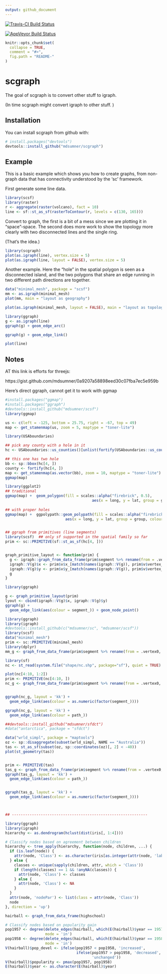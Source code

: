 ```yaml
---
output: github_document
---
```


<!-- README.md is generated from README.Rmd. Please edit that file -->

[![Travis-CI Build Status](https://travis-ci.org/mdsumner/scgraph.svg?branch=master)](https://travis-ci.org/mdsumner/scgraph)
 
[![AppVeyor Build Status](https://ci.appveyor.com/api/projects/status/github/mdsumner/scgraph?branch=master&svg=true)](https://ci.appveyor.com/project/mdsumner/scgraph)


```r
knitr::opts_chunk$set(
  collapse = TRUE,
  comment = "#>",
  fig.path = "README-"
)
```

# scgraph

The goal of scgraph is to convert other stuff to igraph. 

(In time scgraph might convert igraph to other stuff. )


## Installation

You can install scgraph from github with:

```r
# install.packages("devtools")
devtools::install_github("mdsumner/scgraph")
```

## Example

This is a basic example which shows you how to create graphs, from non-graph data that has connectivity understood by the 'sc' framework. 

First generate some line data. 


```r
library(scsf)
library(raster)
r <- aggregate(raster(volcano), fact = 10)
line <- sf::st_as_sf(rasterToContour(r, levels = c(130, 165)))
```

Convert to graph, the first is a bit of a mess since we are plotting it in "space"-space. The second does more work to show the topology more clearly with two disconnected lines and the single ring. 

(That's the idea.)

```r
library(scgraph)
plot(as.igraph(line), vertex.size = 5)
plot(as.igraph(line, layout = FALSE), vertex.size = 5)

```



Another example. Here the "hole" in the spatial polygon is seen as a disconnected
island, and the two polygons that share an edge running in two different path directions are together. 


```r
data("minimal_mesh", package = "scsf")
mm <- as.igraph(minimal_mesh)
plot(mm, main = "layout as geography")

plot(as.igraph(minimal_mesh, layout = FALSE), main = "layout as topology")
```
```r
library(ggraph)
g <- as.igraph(line)
ggraph(g) + geom_edge_arc()

ggraph(g) + geom_edge_link() 

plot(line)
```

## Notes


AT this link is efforts for threejs: 

https://gist.github.com/mdsumner/0a9207a58898eed30c07fba7ec5e959b

Here's direct ggraph, cannot get it to work with ggmap

```R
#install.packages("ggmap")
#install.packages("ggraph")
#devtools::install_github("mdsumner/scsf")
library(ggmap)

us <- c(left = -125, bottom = 25.75, right = -67, top = 49)
map <- get_stamenmap(us, zoom = 5, maptype = "toner-lite")

library(USAboundaries)

## pick any county with a hole in it
hc <- USAboundaries::us_counties()[unlist(fortify(USAboundaries::us_counties()) %>% filter(hole) %>% distinct(id)), ]

## this one has two hole
bb <- sp::bbox(hc[4, ])
county <- fortify(hc[4, ])
map <- get_stamenmap(as.vector(bb), zoom = 10, maptype = "toner-lite")
ggmap(map)

library(ggplot2)
## traditional 
ggmap(map) +  geom_polygon(fill = scales::alpha("firebrick", 0.5), 
                                       aes(x = long, y = lat, group = group, colour = id), data = county)  
  
## with proper holes
ggmap(map) +  ggpolypath::geom_polypath(fill = scales::alpha("firebrick", 0.5), 
                           aes(x = long, y = lat, group = group, colour = id), data = county)  


## ggraph from primitives (line segments)
library(scsf)  ## only sf supported in the spatial family so far
prim <- sc::PRIMITIVE(sf::st_as_sf(hc[4, ]))


graph_primitive_layout <- function(prim) {
  g <- igraph::graph_from_data_frame(prim$segment %>% rename(from = .vertex0, to = .vertex1))
  igraph::V(g)$x <- prim$v$x_[match(names(igraph::V(g)), prim$v$vertex_)]
  igraph::V(g)$y <- prim$v$y_[match(names(igraph::V(g)), prim$v$vertex_)]
  g
}

library(ggraph)

g <- graph_primitive_layout(prim)
lyout <- cbind(igraph::V(g)$x, igraph::V(g)$y)
ggraph(g) +
  geom_edge_link(aes(colour = segment_)) + geom_node_point() 

```


```R
library(ggraph)
library(igraph)
#devtools::install_github(c("mdsumner/sc", "mdsumner/scsf"))
library(scsf)
data("minimal_mesh")
prim <- sc::PRIMITIVE(minimal_mesh)
library(dplyr)
mm_g <- graph_from_data_frame(prim$segment %>% rename(from = .vertex0, to = .vertex1))

library(sf)
nc <- st_read(system.file("shape/nc.shp", package="sf"), quiet = TRUE)

plot(nc[4:10, 1:2])
prim <- PRIMITIVE(nc[4:10, ])
nc_g <- graph_from_data_frame(prim$segment %>% rename(from = .vertex0, to = .vertex1))


ggraph(nc_g, layout = 'kk') +
  geom_edge_link(aes(colour = as.numeric(factor(segment_))))

ggraph(nc_g, layout = 'kk') +
  geom_edge_link(aes(colour = path_))

##devtools::install_github("mdsumner/sfdct")
#data("antarctica", package = "sfdct")

data("wrld_simpl", package = "maptools")
oz <- sp::disaggregate(subset(wrld_simpl, NAME == "Australia"))
tas <- st_as_sf(subset(oz, sp::coordinates(oz)[, 2] < -40))
plot(st_geometry(tas))


prim <- PRIMITIVE(tas)
tas_g <- graph_from_data_frame(prim$segment %>% rename(from = .vertex0, to = .vertex1))
ggraph(tas_g, layout = 'kk') +
  geom_edge_link(aes(colour = path_))


ggraph(tas_g, layout = 'kk') +
  geom_edge_link(aes(colour = as.numeric(factor(segment_))))



## -------------------------------------------------------------

library(ggraph)
library(igraph)
hierarchy <- as.dendrogram(hclust(dist(iris[, 1:4])))

# Classify nodes based on agreement between children
hierarchy <- tree_apply(hierarchy, function(node, children, ...) {
  if (is.leaf(node)) {
    attr(node, 'Class') <- as.character(iris[as.integer(attr(node, 'label')),5])
  } else {
    classes <- unique(sapply(children, attr, which = 'Class'))
    if (length(classes) == 1 && !anyNA(classes)) {
      attr(node, 'Class') <- classes
    } else {
      attr(node, 'Class') <- NA
    }
  }
  attr(node, 'nodePar') <- list(class = attr(node, 'Class'))
  node
}, direction = 'up')

hairball <- graph_from_data_frame(highschool)

# Classify nodes based on popularity gain
pop1957 <- degree(delete_edges(hairball, which(E(hairball)$year == 1957)), 
                  mode = 'in')
pop1958 <- degree(delete_edges(hairball, which(E(hairball)$year == 1958)), 
                  mode = 'in')
V(hairball)$pop_devel <- ifelse(pop1957 < pop1958, 'increased',
                                ifelse(pop1957 > pop1958, 'decreased', 
                                       'unchanged'))
V(hairball)$popularity <- pmax(pop1957, pop1958)
E(hairball)$year <- as.character(E(hairball)$year)
```